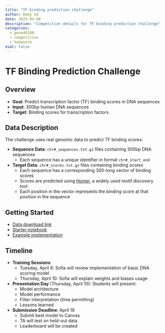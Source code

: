 ```yaml
---
title: "TF binding prediction challenge"
author: Haky Im
date: 2025-04-08
description: "Competition details for TF binding prediction challenge"
categories:
  - gene46100
  - competition
  - homework
eval: false
---
```


# TF Binding Prediction Challenge

## Overview
- **Goal**: Predict transcription factor (TF) binding scores in DNA sequences
- **Input**: 300bp human DNA sequences
- **Target**: Binding scores for transcription factors

## Data Description
The challenge uses real genomic data to predict TF binding scores:

- **Sequence Data**: `chr#_sequences.txt.gz` files containing 300bp DNA sequences
  - Each sequence has a unique identifier in format `chr#_start_end`
  
- **Target Data**: `chr#_scores.txt.gz` files containing binding scores
  - Each sequence has a corresponding 300-long vector of binding scores
  - Scores are predicted using [Homer](http://homer.ucsd.edu/homer/motif/index.html), a widely used motif discovery tool
  - Each position in the vector represents the binding score at that position in the sequence

## Getting Started
- [Data download link](https://uchicago.box.com/s/eajhnujlaxnd5441sv3dt73pfoxvgh4l)
- [Starter notebook](tf-binding-prediction-starter.ipynb)
- [Example implementation]()

## Timeline
- **Training Sessions**:
  - Tuesday, April 8: Sofia will review implementation of basic DNA scoring model
  - Thursday, April 10: Sofia will explain weights and biases usage

- **Presentation Day** (Thursday, April 10):
  Students will present:
  - Model architecture
  - Model performance
  - Filter interpretation (time permitting)
  - Lessons learned

- **Submission Deadline**: April 18
  - Submit best model to Canvas
  - TA will test on held-out data
  - Leaderboard will be created

